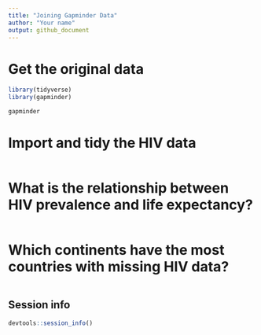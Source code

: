 ```yaml
---
title: "Joining Gapminder Data"
author: "Your name"
output: github_document
---
```


# Get the original data

```r
library(tidyverse)
library(gapminder)

gapminder
```

# Import and tidy the HIV data

```r
```

# What is the relationship between HIV prevalence and life expectancy?

```r
```

# Which continents have the most countries with missing HIV data?

```r
```


## Session info

```r
devtools::session_info()
```


